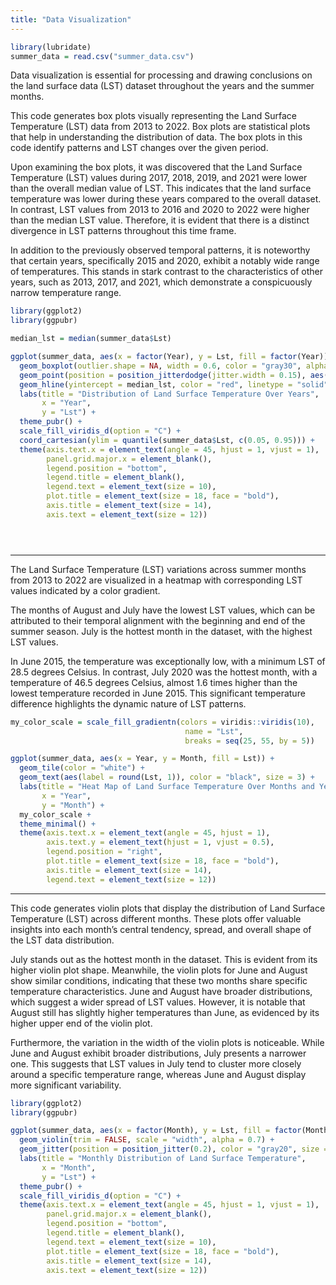 ```yaml
---
title: "Data Visualization"
---
```


```r
library(lubridate)
summer_data = read.csv("summer_data.csv")
```

Data visualization is essential for processing and drawing conclusions on the land surface data (LST) dataset throughout the years and the summer months.

This code generates box plots visually representing the Land Surface Temperature (LST) data from 2013 to 2022. Box plots are statistical plots that help in understanding the distribution of data. The box plots in this code identify patterns and LST changes over the given period.

Upon examining the box plots, it was discovered that the Land Surface Temperature (LST) values during 2017, 2018, 2019, and 2021 were lower than the overall median value of LST. This indicates that the land surface temperature was lower during these years compared to the overall dataset. In contrast, LST values from 2013 to 2016 and 2020 to 2022 were higher than the median LST value. Therefore, it is evident that there is a distinct divergence in LST patterns throughout this time frame.

In addition to the previously observed temporal patterns, it is noteworthy that certain years, specifically 2015 and 2020, exhibit a notably wide range of temperatures. This stands in stark contrast to the characteristics of other years, such as 2013, 2017, and 2021, which demonstrate a conspicuously narrow temperature range.

```r
library(ggplot2)
library(ggpubr)

median_lst = median(summer_data$Lst)

ggplot(summer_data, aes(x = factor(Year), y = Lst, fill = factor(Year))) +
  geom_boxplot(outlier.shape = NA, width = 0.6, color = "gray30", alpha = 0.7) +
  geom_point(position = position_jitterdodge(jitter.width = 0.15), aes(color = factor(Year)), size = 3, alpha = 0.6) +
  geom_hline(yintercept = median_lst, color = "red", linetype = "solid", size = 1) + 
  labs(title = "Distribution of Land Surface Temperature Over Years",
       x = "Year",
       y = "Lst") +
  theme_pubr() +
  scale_fill_viridis_d(option = "C") +
  coord_cartesian(ylim = quantile(summer_data$Lst, c(0.05, 0.95))) +
  theme(axis.text.x = element_text(angle = 45, hjust = 1, vjust = 1),
        panel.grid.major.x = element_blank(),
        legend.position = "bottom",  
        legend.title = element_blank(),
        legend.text = element_text(size = 10),
        plot.title = element_text(size = 18, face = "bold"),
        axis.title = element_text(size = 14),
        axis.text = element_text(size = 12))





```

------------------------------------------------------------------------

The Land Surface Temperature (LST) variations across summer months from 2013 to 2022 are visualized in a heatmap with corresponding LST values indicated by a color gradient.

The months of August and July have the lowest LST values, which can be attributed to their temporal alignment with the beginning and end of the summer season. July is the hottest month in the dataset, with the highest LST values.

In June 2015, the temperature was exceptionally low, with a minimum LST of 28.5 degrees Celsius. In contrast, July 2020 was the hottest month, with a temperature of 46.5 degrees Celsius, almost 1.6 times higher than the lowest temperature recorded in June 2015. This significant temperature difference highlights the dynamic nature of LST patterns.

```r
my_color_scale = scale_fill_gradientn(colors = viridis::viridis(10), 
                                       name = "Lst", 
                                       breaks = seq(25, 55, by = 5))

ggplot(summer_data, aes(x = Year, y = Month, fill = Lst)) +
  geom_tile(color = "white") +
  geom_text(aes(label = round(Lst, 1)), color = "black", size = 3) +
  labs(title = "Heat Map of Land Surface Temperature Over Months and Years",
       x = "Year",
       y = "Month") +
  my_color_scale +
  theme_minimal() +
  theme(axis.text.x = element_text(angle = 45, hjust = 1),
        axis.text.y = element_text(hjust = 1, vjust = 0.5),
        legend.position = "right",
        plot.title = element_text(size = 18, face = "bold"),
        axis.title = element_text(size = 14),
        legend.text = element_text(size = 12))
```

------------------------------------------------------------------------

This code generates violin plots that display the distribution of Land Surface Temperature (LST) across different months. These plots offer valuable insights into each month's central tendency, spread, and overall shape of the LST data distribution.

July stands out as the hottest month in the dataset. This is evident from its higher violin plot shape. Meanwhile, the violin plots for June and August show similar conditions, indicating that these two months share specific temperature characteristics. June and August have broader distributions, which suggest a wider spread of LST values. However, it is notable that August still has slightly higher temperatures than June, as evidenced by its higher upper end of the violin plot.

Furthermore, the variation in the width of the violin plots is noticeable. While June and August exhibit broader distributions, July presents a narrower one. This suggests that LST values in July tend to cluster more closely around a specific temperature range, whereas June and August display more significant variability.

```r
library(ggplot2)
library(ggpubr)

ggplot(summer_data, aes(x = factor(Month), y = Lst, fill = factor(Month))) +
  geom_violin(trim = FALSE, scale = "width", alpha = 0.7) +
  geom_jitter(position = position_jitter(0.2), color = "gray20", size = 0.5, alpha = 0.5) +
  labs(title = "Monthly Distribution of Land Surface Temperature",
       x = "Month",
       y = "Lst") +
  theme_pubr() +
  scale_fill_viridis_d(option = "C") +
  theme(axis.text.x = element_text(angle = 45, hjust = 1, vjust = 1),
        panel.grid.major.x = element_blank(),
        legend.position = "bottom",
        legend.title = element_blank(),
        legend.text = element_text(size = 10),
        plot.title = element_text(size = 18, face = "bold"),
        axis.title = element_text(size = 14),
        axis.text = element_text(size = 12))

```
